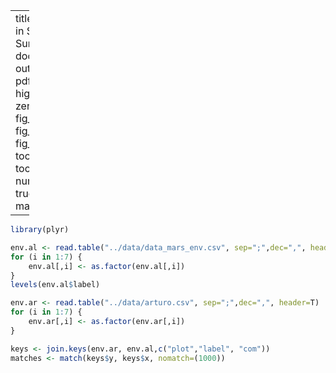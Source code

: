 
---
title: "Experiment in Spain - Summary document"
output:
  pdf_document:
    highlight: zenburn
    fig_width: 4
    fig_height: 4
    fig_caption: true
    toc: true
    toc_depth: 3
    number_sections: true
  geometry: margin=2cm

---

```r
library(plyr)

```

```r
env.al <- read.table("../data/data_mars_env.csv", sep=";",dec=",", header=T)
for (i in 1:7) {
	env.al[,i] <- as.factor(env.al[,i])
}
levels(env.al$label)

env.ar <- read.table("../data/arturo.csv", sep=";",dec=",", header=T)
for (i in 1:7) {
	env.ar[,i] <- as.factor(env.ar[,i])
}

keys <- join.keys(env.ar, env.al,c("plot","label", "com"))
matches <- match(keys$y, keys$x, nomatch=(1000))

```

